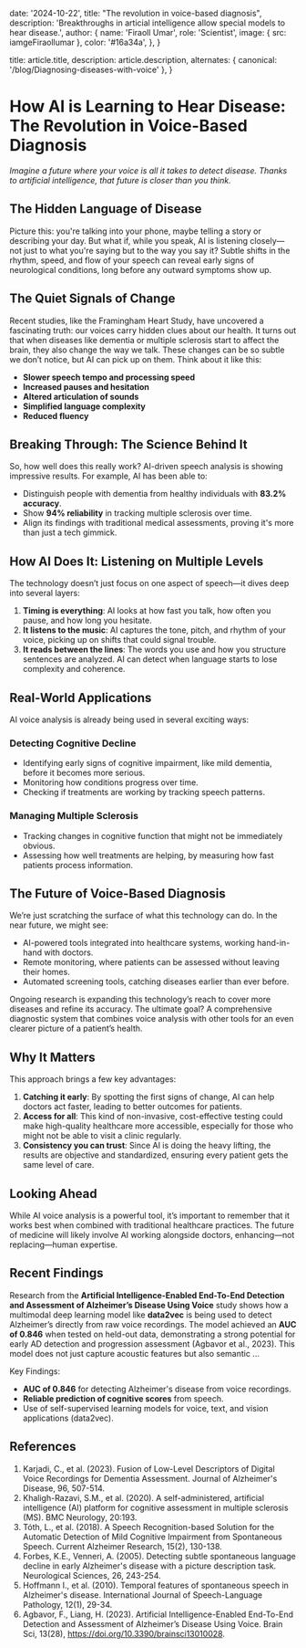 
  date: '2024-10-22',
  title: "The revolution in voice-based diagnosis",
  description:
    'Breakthroughs in articial intelligence allow special models to hear disease.',
  author: {
    name: 'Firaoll Umar',
    role: 'Scientist',
    image: { src: iamgeFiraollumar },
    color: '#16a34a',
  },
}

  title: article.title,
  description: article.description,
  alternates: { canonical: '/blog/Diagnosing-diseases-with-voice' },
}

# How AI is Learning to Hear Disease: The Revolution in Voice-Based Diagnosis

*Imagine a future where your voice is all it takes to detect disease. Thanks to artificial intelligence, that future is closer than you think.*

## The Hidden Language of Disease

Picture this: you're talking into your phone, maybe telling a story or describing your day. But what if, while you speak, AI is listening closely—not just to what you're saying but to the way you say it? Subtle shifts in the rhythm, speed, and flow of your speech can reveal early signs of neurological conditions, long before any outward symptoms show up.

## The Quiet Signals of Change

Recent studies, like the Framingham Heart Study, have uncovered a fascinating truth: our voices carry hidden clues about our health. It turns out that when diseases like dementia or multiple sclerosis start to affect the brain, they also change the way we talk. These changes can be so subtle we don’t notice, but AI can pick up on them. Think about it like this:

- **Slower speech tempo and processing speed**
- **Increased pauses and hesitation**
- **Altered articulation of sounds**
- **Simplified language complexity**
- **Reduced fluency**

## Breaking Through: The Science Behind It

So, how well does this really work? AI-driven speech analysis is showing impressive results. For example, AI has been able to:

- Distinguish people with dementia from healthy individuals with **83.2% accuracy**.
- Show **94% reliability** in tracking multiple sclerosis over time.
- Align its findings with traditional medical assessments, proving it's more than just a tech gimmick.

## How AI Does It: Listening on Multiple Levels

The technology doesn’t just focus on one aspect of speech—it dives deep into several layers:

1. **Timing is everything**: AI looks at how fast you talk, how often you pause, and how long you hesitate.
2. **It listens to the music**: AI captures the tone, pitch, and rhythm of your voice, picking up on shifts that could signal trouble.
3. **It reads between the lines**: The words you use and how you structure sentences are analyzed. AI can detect when language starts to lose complexity and coherence.

## Real-World Applications

AI voice analysis is already being used in several exciting ways:

### Detecting Cognitive Decline
- Identifying early signs of cognitive impairment, like mild dementia, before it becomes more serious.
- Monitoring how conditions progress over time.
- Checking if treatments are working by tracking speech patterns.

### Managing Multiple Sclerosis
- Tracking changes in cognitive function that might not be immediately obvious.
- Assessing how well treatments are helping, by measuring how fast patients process information.

## The Future of Voice-Based Diagnosis

We’re just scratching the surface of what this technology can do. In the near future, we might see:

- AI-powered tools integrated into healthcare systems, working hand-in-hand with doctors.
- Remote monitoring, where patients can be assessed without leaving their homes.
- Automated screening tools, catching diseases earlier than ever before.

Ongoing research is expanding this technology’s reach to cover more diseases and refine its accuracy. The ultimate goal? A comprehensive diagnostic system that combines voice analysis with other tools for an even clearer picture of a patient’s health.

## Why It Matters

This approach brings a few key advantages:

1. **Catching it early**: By spotting the first signs of change, AI can help doctors act faster, leading to better outcomes for patients.
2. **Access for all**: This kind of non-invasive, cost-effective testing could make high-quality healthcare more accessible, especially for those who might not be able to visit a clinic regularly.
3. **Consistency you can trust**: Since AI is doing the heavy lifting, the results are objective and standardized, ensuring every patient gets the same level of care.

## Looking Ahead

While AI voice analysis is a powerful tool, it’s important to remember that it works best when combined with traditional healthcare practices. The future of medicine will likely involve AI working alongside doctors, enhancing—not replacing—human expertise.

## Recent Findings

Research from the **Artificial Intelligence-Enabled End-To-End Detection and Assessment of Alzheimer’s Disease Using Voice** study shows how a multimodal deep learning model like **data2vec** is being used to detect Alzheimer’s directly from raw voice recordings. The model achieved an **AUC of 0.846** when tested on held-out data, demonstrating a strong potential for early AD detection and progression assessment (Agbavor et al., 2023). This model does not just capture acoustic features but also semantic ...

Key Findings:
- **AUC of 0.846** for detecting Alzheimer's disease from voice recordings.
- **Reliable prediction of cognitive scores** from speech.
- Use of self-supervised learning models for voice, text, and vision applications (data2vec).

## References

1. Karjadi, C., et al. (2023). Fusion of Low-Level Descriptors of Digital Voice Recordings for Dementia Assessment. Journal of Alzheimer's Disease, 96, 507-514.
2. Khaligh-Razavi, S.M., et al. (2020). A self-administered, artificial intelligence (AI) platform for cognitive assessment in multiple sclerosis (MS). BMC Neurology, 20:193.
3. Tóth, L., et al. (2018). A Speech Recognition-based Solution for the Automatic Detection of Mild Cognitive Impairment from Spontaneous Speech. Current Alzheimer Research, 15(2), 130-138.
4. Forbes, K.E., Venneri, A. (2005). Detecting subtle spontaneous language decline in early Alzheimer's disease with a picture description task. Neurological Sciences, 26, 243-254.
5. Hoffmann I., et al. (2010). Temporal features of spontaneous speech in Alzheimer's disease. International Journal of Speech-Language Pathology, 12(1), 29-34.
6. Agbavor, F., Liang, H. (2023). Artificial Intelligence-Enabled End-To-End Detection and Assessment of Alzheimer’s Disease Using Voice. Brain Sci, 13(28), https://doi.org/10.3390/brainsci13010028.
